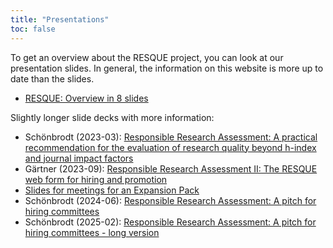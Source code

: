 ```yaml
---
title: "Presentations"
toc: false
---
```


To get an overview about the RESQUE project, you can look at our presentation slides. In general, the information on this website is more up to date than the slides.

- [RESQUE: Overview in 8 slides](../presentations/RESQUE_8_slides.pdf)

Slightly longer slide decks with more information:

- Schönbrodt (2023-03): [Responsible Research Assessment: A practical recommendation for the evaluation of research quality beyond h-index and journal impact factors](../presentations/Schoenbrodt-2023-03-Responsible_Research_Assessment.pdf)
- Gärtner (2023-09): [Responsible Research Assessment II: The RESQUE web form for hiring and promotion](../presentations/Gaertner-2023-09-Responsible_Research_Assessment_II.pdf)
- [Slides for meetings for an Expansion Pack](../presentations/RESQUE_Expansion_Pack_Meeting.pdf)
- Schönbrodt (2024-06): [Responsible Research Assessment: A pitch for hiring committees](../presentations/Schoenbrodt-2024-RESQUE-Pitch.pdf)
- Schönbrodt (2025-02): [Responsible Research Assessment: A pitch for hiring committees - long version](../presentations/Schoenbrodt-2025-RESQUE-BKs_english.pdf)

